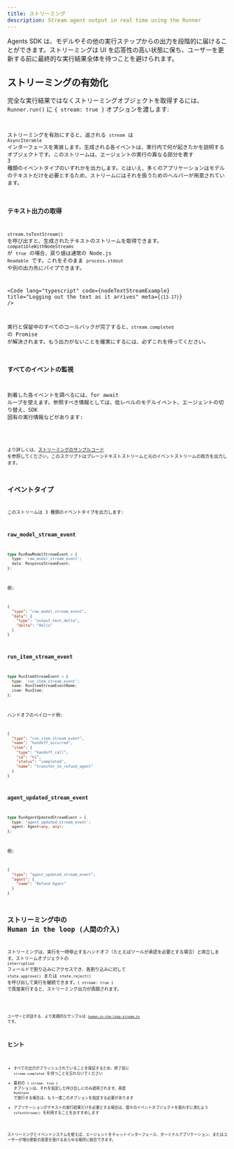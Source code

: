 ```yaml
---
title: ストリーミング
description: Stream agent output in real time using the Runner
---
```



Agents SDK は、モデルやその他の実行ステップからの出力を段階的に届けることができます。ストリーミングは UI を応答性の高い状態に保ち、ユーザーを更新する前に最終的な実行結果全体を待つことを避けられます。

## ストリーミングの有効化

完全な実行結果ではなくストリーミングオブジェクトを取得するには、`Runner.run()` に `{ stream: true }` オプションを渡します:

<Code
  lang="typescript"
  code={basicStreamingExample}
  title="Enabling streaming"
/>

ストリーミングを有効にすると、返される `stream` は `AsyncIterable` インターフェースを実装します。生成される各イベントは、実行内で何が起きたかを説明するオブジェクトです。このストリームは、エージェントの実行の異なる部分を表す 3 種類のイベントタイプのいずれかを出力します。とはいえ、多くのアプリケーションはモデルのテキストだけを必要とするため、ストリームにはそれを扱うためのヘルパーが用意されています。

### テキスト出力の取得

`stream.toTextStream()` を呼び出すと、生成されたテキストのストリームを取得できます。`compatibleWithNodeStreams` が `true` の場合、戻り値は通常の Node.js `Readable` です。これをそのまま `process.stdout` や別の出力先にパイプできます。

<Code
  lang="typescript"
  code={nodeTextStreamExample}
  title="Logging out the text as it arrives"
  meta={`{13-17}`}
/>

実行と保留中のすべてのコールバックが完了すると、`stream.completed` の Promise が解決されます。もう出力がないことを確実にするには、必ずこれを待ってください。

### すべてのイベントの監視

到着した各イベントを調べるには、for await ループを使えます。参照すべき情報としては、低レベルのモデルイベント、エージェントの切り替え、SDK 固有の実行情報などがあります:

<Code
  lang="typescript"
  code={handleAllEventsExample}
  title="Listening to all events"
/>

より詳しくは、[ストリーミングのサンプルコード](https://github.com/openai/openai-agents-js/tree/main/examples/agent-patterns/streamed.ts) を参照してください。このスクリプトはプレーンテキストストリームと元のイベントストリームの両方を出力します。

## イベントタイプ

このストリームは 3 種類のイベントタイプを出力します:

### raw_model_stream_event

```ts
type RunRawModelStreamEvent = {
  type: 'raw_model_stream_event';
  data: ResponseStreamEvent;
};
```

例:

```json
{
  "type": "raw_model_stream_event",
  "data": {
    "type": "output_text_delta",
    "delta": "Hello"
  }
}
```

### run_item_stream_event

```ts
type RunItemStreamEvent = {
  type: 'run_item_stream_event';
  name: RunItemStreamEventName;
  item: RunItem;
};
```

ハンドオフのペイロード例:

```json
{
  "type": "run_item_stream_event",
  "name": "handoff_occurred",
  "item": {
    "type": "handoff_call",
    "id": "h1",
    "status": "completed",
    "name": "transfer_to_refund_agent"
  }
}
```

### agent_updated_stream_event

```ts
type RunAgentUpdatedStreamEvent = {
  type: 'agent_updated_stream_event';
  agent: Agent<any, any>;
};
```

例:

```json
{
  "type": "agent_updated_stream_event",
  "agent": {
    "name": "Refund Agent"
  }
}
```

## ストリーミング中の Human in the loop (人間の介入)

ストリーミングは、実行を一時停止するハンドオフ（たとえばツールが承認を必要とする場合）と両立します。ストリームオブジェクトの `interruption` フィールドで割り込みにアクセスでき、各割り込みに対して `state.approve()` または `state.reject()` を呼び出して実行を継続できます。`{ stream: true }` で再度実行すると、ストリーミング出力が再開されます。

<Code
  lang="typescript"
  code={streamedHITLExample}
  title="Handling human approval while streaming"
/>

ユーザーと対話する、より実践的なサンプルは
[`human-in-the-loop-stream.ts`](https://github.com/openai/openai-agents-js/tree/main/examples/agent-patterns/human-in-the-loop-stream.ts)
です。

## ヒント

- すべての出力がフラッシュされていることを保証するため、終了前に `stream.completed` を待つことを忘れないでください
- 最初の `{ stream: true }` オプションは、それを指定した呼び出しにのみ適用されます。再度 `RunState` で実行する場合は、もう一度このオプションを指定する必要があります
- アプリケーションがテキストの実行結果だけを必要とする場合は、個々のイベントオブジェクトを扱わずに済むよう `toTextStream()` を利用することをおすすめします

ストリーミングとイベントシステムを使えば、エージェントをチャットインターフェース、ターミナルアプリケーション、またはユーザーが増分更新の恩恵を受けるあらゆる場所に統合できます。
